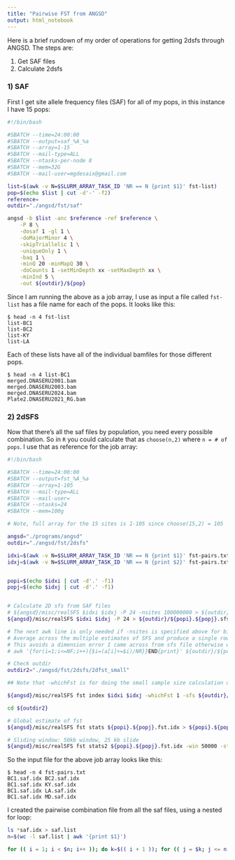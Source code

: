 ```yaml
---
title: "Pairwise FST from ANGSD"
output: html_notebook
---
```


Here is a brief rundown of my order of operations for getting 2dsfs through ANGSD. The steps are:

1) Get SAF files
2) Calculate 2dsfs

### 1) SAF

First I get site allele frequency files (SAF) for all of my pops, in this instance I have 15 pops:

```sh
#!/bin/bash

#SBATCH --time=24:00:00
#SBATCH --output=saf_%A_%a
#SBATCH --array=1-15
#SBATCH --mail-type=ALL
#SBATCH --ntasks-per-node 8
#SBATCH --mem=32G
#SBATCH --mail-user=mgdesaix@gmail.com

list=$(awk -v N=$SLURM_ARRAY_TASK_ID 'NR == N {print $1}' fst-list)
pop=$(echo $list | cut -d'-' -f2)
reference=
outdir="./angsd/fst/saf"

angsd -b $list -anc $reference -ref $reference \
    -P 8 \
    -dosaf 1 -gl 1 \
    -doMajorMinor 4 \
    -skipTriallelic 1 \
    -uniqueOnly 1 \
    -baq 1 \
    -minQ 20 -minMapQ 30 \
    -doCounts 1 -setMinDepth xx -setMaxDepth xx \
    -minInd 5 \
    -out ${outdir}/${pop}
```

Since I am running the above as a job array, I use as input a file called `fst-list` has a file name for each of the pops. It looks like this:

```
$ head -n 4 fst-list
list-BC1
list-BC2
list-KY
list-LA
```

Each of these lists have all of the individual bamfiles for those different pops.

```
$ head -n 4 list-BC1
merged.DNASERU2001.bam
merged.DNASERU2003.bam
merged.DNASERU2024.bam
Plate2.DNASERU2021_RG.bam
```

### 2) 2dSFS

Now that there's all the saf files by population, you need every possible combination. So in `R` you could calculate that as `choose(n,2)` where `n = # of pops`.  I use that as reference for the job array:

```sh
#!/bin/bash

#SBATCH --time=24:00:00
#SBATCH --output=fst_%A_%a
#SBATCH --array=1-105
#SBATCH --mail-type=ALL
#SBATCH --mail-user=
#SBATCH --ntasks=24
#SBATCH --mem=100g

# Note, full array for the 15 sites is 1-105 since choose(15,2) = 105

angsd="./programs/angsd"
outdir="./angsd/fst/2dsfs"

idxi=$(awk -v N=$SLURM_ARRAY_TASK_ID 'NR == N {print $1}' fst-pairs.txt)
idxj=$(awk -v N=$SLURM_ARRAY_TASK_ID 'NR == N {print $2}' fst-pairs.txt)


popi=$(echo $idxi | cut -d'.' -f1)
popj=$(echo $idxj | cut -d'.' -f1)


# Calculate 2D sfs from SAF files
# ${angsd}/misc/realSFS $idxi $idxj -P 24 -nsites 100000000 > ${outdir}/${popi}.${popj}.sfs
${angsd}/misc/realSFS $idxi $idxj -P 24 > ${outdir}/${popi}.${popj}.sfs

# The next awk line is only needed if -nsites is specified above for big populations
# Average across the multiple estimates of SFS and produce a single row file of SFS
# This avoids a dimension error I came across from sfs file otherwise when specifying nsites
# awk '{for(i=1;i<=NF;i++){$i=(a[i]+=$i)/NR}}END{print}' ${outdir}/${popi}.${popj}.sfs > ${outdir}/${popi}.${popj}.ave.sfs

# Check outdir
outdir2="./angsd/fst/2dsfs/2dfst_small"

## Note that -whichFst is for doing the small sample size calculation outlined on the docs page

${angsd}/misc/realSFS fst index $idxi $idxj -whichFst 1 -sfs ${outdir}/${popi}.${popj}.sfs -fstout ${outdir2}/${popi}.${popj}

cd ${outdir2}

# Global estimate of fst
${angsd}/misc/realSFS fst stats ${popi}.${popj}.fst.idx > ${popi}.${popj}.fst.global.txt

# Sliding window: 50kb window, 25 kb slide
${angsd}/misc/realSFS fst stats2 ${popi}.${popj}.fst.idx -win 50000 -step 25000 -whichFST 1 > ${popi}.${popj}.fst.50kbin.txt
```

So the input file for the above job array looks like this:

```
$ head -n 4 fst-pairs.txt
BC1.saf.idx BC2.saf.idx
BC1.saf.idx KY.saf.idx
BC1.saf.idx LA.saf.idx
BC1.saf.idx MD.saf.idx
```

I created the pairwise combination file from all the saf files, using a nested for loop:

```sh
ls *saf.idx > saf.list
n=$(wc -l saf.list | awk '{print $1}')

for (( i = 1; i < $n; i++ )); do k=$(( i + 1 )); for (( j = $k; j <= n; j++ )); do popi=$(awk -v i=$i 'NR == i {print $1}' saf.list); popj=$(awk -v j=$j 'NR == j {print $1}' saf.list); echo $popi $popj >> fst-pairs.txt; done; done
```
